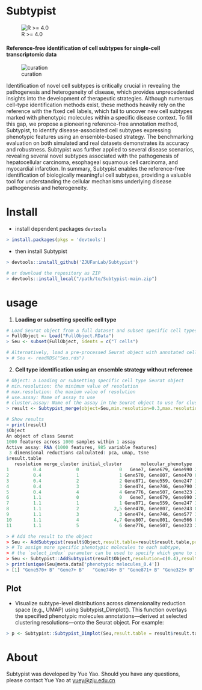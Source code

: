 
# Subtypist
![R >= 4.0](https://img.shields.io/badge/R-%3E=4.0-blue)

#### **Reference-free identification of cell subtypes for single-cell transcriptomic data**

![curation](https://github.com/ZJUFanLab/Subtypist/blob/master/img/curation.png)

Identification of novel cell subtypes is critically crucial in revealing the pathogenesis and heterogeneity of disease, which provides unprecedented insights into the development of therapeutic strategies. Although numerous cell-type identification methods exist, these methods heavily rely on the reference with the fixed cell labels, which fail to uncover new cell subtypes marked with phenotypic molecules within a specific disease context. To fill this gap, we propose a pioneering reference-free annotation method, Subtypist, to identify disease-associated cell subtypes expressing phenotypic features using an ensemble-based strategy. The benchmarking evaluation on both simulated and real datasets demonstrates its accuracy and robustness. Subtypist was further applied to several disease scenarios, revealing several novel subtypes associated with the pathogenesis of hepatocellular carcinoma, esophageal squamous cell carcinoma, and myocardial infarction. In summary, Subtypist enables the reference-free identification of biologically meaningful cell subtypes, providing a valuable tool for understanding the cellular mechanisms underlying disease pathogenesis and heterogeneity.

# Install

- install dependent packages `devtools` 

```R
> install.packages(pkgs = 'devtools')
```

- then install Subtypist

```R
> devtools::install_github('ZJUFanLab/Subtypist')

# or download the repository as ZIP
> devtools::install_local("/path/to/Subtypist-main.zip")
```

# **usage**

1. **Loading or subsetting specific cell type**

``` R
# Load Seurat object from a full dataset and subset specific cell types
> FullObject <- Load("FullObject.RData")
> Seu <- subset(FullObject, idents = c("T cells")

# Alternatively, load a pre-processed Seurat object with annotated cell types, derived by subsetting the full dataset
> # Seu <- readRDS("Seu.rds")
```

2. **Cell type identification using an ensemble strategy without reference**

```R
# Object: a Loading or subsetting specific cell type Seurat object
# min.resolution: the minimum value of resolution
# max.resolution: the maxium value of resolution
# use.assay: Name of assay to use
# cluster.assay: Name of the assay in the Seurat object to use for clustering
> result <- Subtypist_merge(object=Seu,min.resolution=0.3,max.resolution=1.5,by=0.1,use.assay="RNA",cluster_assay = "RNA")

# Show results
> print(result)
$Object
An object of class Seurat 
1000 features across 1000 samples within 1 assay 
Active assay: RNA (1000 features, 985 variable features)
 3 dimensional reductions calculated: pca, umap, tsne
$result.table
   resolution merge_cluster initial_cluster       molecular_phenotype     Score
1         0.4             0               0   Gene7, Gene679, Gene990 2.0322883
2         0.4             1               1 Gene570, Gene807, Gene470 0.6984284
3         0.4             2               2 Gene871, Gene559, Gene247 3.3095874
4         0.4             3               3 Gene474, Gene746, Gene790 3.5678922
5         0.4             4               4 Gene776, Gene507, Gene323 2.9614237
6         1.1             0               0   Gene7, Gene679, Gene990 2.0341814
7         1.1             1               1 Gene871, Gene559, Gene247 3.3095874
8         1.1             2             2,5 Gene470, Gene807, Gene243 0.0000000
9         1.1             3               3 Gene474, Gene746, Gene577 3.4186799
10        1.1             4             4,7 Gene807, Gene801, Gene566 0.0000000
11        1.1             5               6 Gene776, Gene507, Gene323 2.9614237

> # Add the result to the object
> Seu <- AddSubtypist(result$Object,result.table=result$result.table,prefix='Subtypist')
> # To assign more specific phenotypic molecules to each subtype, 
> # the `select_index` parameter can be used to specify which gene to select 
> Seu <- Subtypist::AddSubtypist(result$Object,resolution=c(0.4),result.table=result$result.table,prefix = 'Subtypist',meta.prefix = 'phenotypic melocules_',value.suffix='+ B',select_index=c('0'=1,'1'=1,'2'=1,'3'=2,'4'=3))
> print(unique(Seu@meta.data['phenotypic melocules_0.4'])
> [1] "Gene570+ B" "Gene7+ B"   "Gene746+ B" "Gene871+ B" "Gene323+ B"

```

## Plot

- Visualize subtype-level distributions across dimensionality reduction space (e.g., UMAP) using Subtypist_Dimplot(). This function overlays the specified phenotypic molecules annotations—derived at selected clustering resolutions—onto the Seurat object. For example:

```R
> p <- Subtypist::Subtypist_Dimplot(Seu,result.table = result$result.table,resolution = c(0.4,1.1), show = "molecular_phenotype_",prefix = 'Subtypist')
```

# About

Subtypist was developed by Yue Yao. Should you have any questions, please contact Yue Yao at [yuey@zju.edu.cn](mailto:yueyo@zju.edu.cn)

